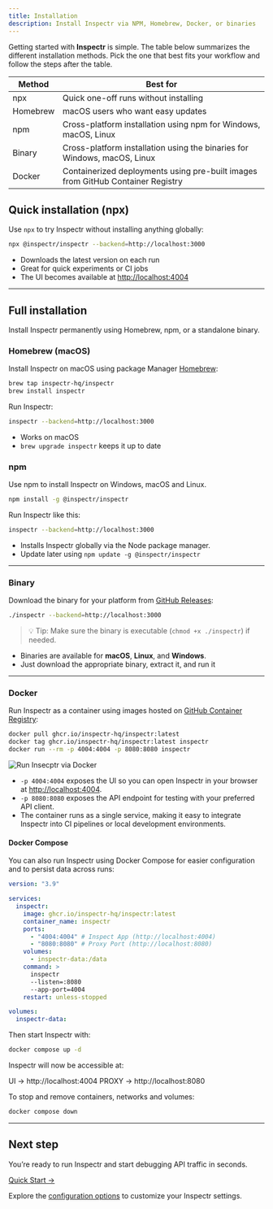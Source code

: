 ```yaml
---
title: Installation
description: Install Inspectr via NPM, Homebrew, Docker, or binaries
---
```



[//]: # (# Install Inspectr)

Getting started with **Inspectr** is simple. The table below summarizes the different installation methods. Pick the one that best fits your workflow and follow the steps after the table.

| Method   | Best for                                                                        |
|----------|---------------------------------------------------------------------------------|
| npx      | Quick one-off runs without installing                                           |
| Homebrew | macOS users who want easy updates                                               |
| npm      | Cross-platform installation using npm for Windows, macOS, Linux                 |
| Binary   | Cross-platform installation using the binaries for Windows, macOS, Linux        |
| Docker   | Containerized deployments using pre-built images from GitHub Container Registry |

## Quick installation (npx)

Use `npx` to try Inspectr without installing anything globally:

```bash
npx @inspectr/inspectr --backend=http://localhost:3000
```

* Downloads the latest version on each run
* Great for quick experiments or CI jobs
* The UI becomes available at [http://localhost:4004](http://localhost:4004)

---

## Full installation

Install Inspectr permanently using Homebrew, npm, or a standalone binary.

### Homebrew (macOS)

Install Inspectr on macOS using package Manager [Homebrew](https://brew.sh/):

```bash
brew tap inspectr-hq/inspectr
brew install inspectr
```

Run Inspectr:

```bash
inspectr --backend=http://localhost:3000
```

* Works on macOS
* `brew upgrade inspectr` keeps it up to date

### npm

Use npm to install Inspectr on Windows, macOS and Linux.

```bash
npm install -g @inspectr/inspectr
```

Run Inspectr like this:

```bash
inspectr --backend=http://localhost:3000
```

* Installs Inspectr globally via the Node package manager.
* Update later using `npm update -g @inspectr/inspectr`

---

### Binary

Download the binary for your platform from [GitHub Releases](https://github.com/inspectr-hq/inspectr/releases):

```bash
./inspectr --backend=http://localhost:3000
```

> 💡 Tip: Make sure the binary is executable (`chmod +x ./inspectr`) if needed.

* Binaries are available for **macOS**, **Linux**, and **Windows**.
* Just download the appropriate binary, extract it, and run it

---

### Docker

Run Inspectr as a container using images hosted on [GitHub Container Registry](https://ghcr.io/inspectr-hq/inspectr:latest):

```bash
docker pull ghcr.io/inspectr-hq/inspectr:latest
docker tag ghcr.io/inspectr-hq/inspectr:latest inspectr
docker run --rm -p 4004:4004 -p 8080:8080 inspectr
```

<Image src={dockerTerminal} alt="Run Insecptr via Docker" width={640} />

* `-p 4004:4004` exposes the UI so you can open Inspectr in your browser at [http://localhost:4004](http://localhost:4004).
* `-p 8080:8080` exposes the API endpoint for testing with your preferred API client.
* The container runs as a single service, making it easy to integrate Inspectr into CI pipelines or local development environments.

#### Docker Compose

You can also run Inspectr using Docker Compose for easier configuration and to persist data across runs:

```yaml
version: "3.9"

services:
  inspectr:
    image: ghcr.io/inspectr-hq/inspectr:latest
    container_name: inspectr
    ports:
      - "4004:4004" # Inspect App (http://localhost:4004)
      - "8080:8080" # Proxy Port (http://localhost:8080)
    volumes:
      - inspectr-data:/data
    command: >
      inspectr
      --listen=:8080
      --app-port=4004
    restart: unless-stopped

volumes:
  inspectr-data:
```

Then start Inspectr with:

```bash
docker compose up -d
```

Inspectr will now be accessible at:

UI → http://localhost:4004
PROXY → http://localhost:8080

To stop and remove containers, networks and volumes:

```bash
docker compose down
```

---

## Next step

You’re ready to run Inspectr and start debugging API traffic in seconds.

[Quick Start →](/docs/getting-started/quick-start/)

Explore the [configuration options](/docs/configuration/cli-options/) to customize your Inspectr settings.
